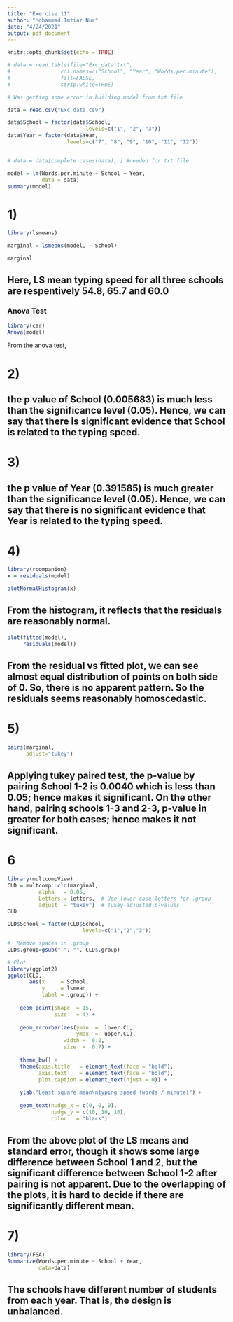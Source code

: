 ```yaml
---
title: "Exercise 11"
author: "Mohammad Imtiaz Nur"
date: "4/24/2021"
output: pdf_document
---
```


```r
knitr::opts_chunk$set(echo = TRUE)
```

```r
# data = read.table(file="Exc_data.txt",
#                col.names=c("School", "Year", "Words.per.minute"), 
#                fill=FALSE, 
#                strip.white=TRUE)

# Was getting some error in building model from txt file

data = read.csv("Exc_data.csv")

data$School = factor(data$School,
                         levels=c("1", "2", "3"))
data$Year = factor(data$Year,
                   levels=c("7", "8", "9", "10", "11", "12"))


# data = data[complete.cases(data), ] #needed for txt file

model = lm(Words.per.minute ~ School + Year,
           data = data)
summary(model)
```


# 1)

```r
library(lsmeans)

marginal = lsmeans(model, ~ School)

marginal
```

## Here, LS mean typing speed for all three schools are respentively 54.8, 65.7 and 60.0


### Anova Test
```r
library(car)
Anova(model)
```
From the anova test,


# 2)


## the p value of School (0.005683) is much less than the significance level (0.05). Hence, we can say that there is significant evidence that School is related to the typing speed.

# 3)


## the p value of Year (0.391585) is much greater than the significance level (0.05). Hence, we can say that there is no significant evidence that Year is related to the typing speed.

# 4)

```r
library(rcompanion)
x = residuals(model)

plotNormalHistogram(x)

```

## From the histogram, it reflects that the residuals are reasonably normal.

```r
plot(fitted(model),
     residuals(model))
```

## From the residual vs fitted plot, we can see almost equal distribution of points on both side of 0. So, there is no apparent pattern. So the residuals seems reasonably homoscedastic. 


# 5)

```r
pairs(marginal,
      adjust="tukey")

```

## Applying tukey paired test, the p-value by pairing School 1-2 is 0.0040 which is less than 0.05; hence makes it significant. On the other hand, pairing schools 1-3 and 2-3, p-value in greater for both cases; hence makes it not significant.

# 6

```r
library(multcompView)
CLD = multcomp::cld(marginal,
          alpha   = 0.05,
          Letters = letters,  # Use lower-case letters for .group
          adjust  = "tukey")  # Tukey-adjusted p-values
CLD

CLD$School = factor(CLD$School,
                        levels=c("1","2","3"))

#  Remove spaces in .group  
CLD$.group=gsub(" ", "", CLD$.group)

# Plot
library(ggplot2)
ggplot(CLD,
       aes(x     = School,
           y     = lsmean,
           label = .group)) +
    
    geom_point(shape  = 15,
               size   = 4) +
    
    geom_errorbar(aes(ymin  =  lower.CL,
                      ymax  =  upper.CL),
                  width =  0.2,
                  size  =  0.7) +
    
    theme_bw() +
    theme(axis.title   = element_text(face = "bold"),
          axis.text    = element_text(face = "bold"),
          plot.caption = element_text(hjust = 0)) +
    
    ylab("Least square mean\ntyping speed (words / minute)") +
    
    geom_text(nudge_x = c(0, 0, 0),
              nudge_y = c(10, 10, 10),
              color   = "black")

```

## From the above plot of the LS means and standard error, though it shows some large difference between School 1 and 2, but the significant difference between School 1-2 after pairing is not apparent. Due to the overlapping of the plots, it is hard to decide if there are significantly different mean.


# 7)

```r
library(FSA)
Summarize(Words.per.minute ~ School + Year,
          data=data)
```

## The schools have different number of students from each year. That is, the design is unbalanced.














